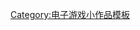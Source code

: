 {{asbox
| image     = Crystal_Clear_app_ksirtet.png
| pix       = 32
| subject   = [[益智游戏]]
| qualifier = 
| category  = 益智游戏小作品
| tempsort  =  
| name      = Template:Puzzle-videogame-stub
}}<noinclude>
[[Category:电子游戏小作品模板]]
</noinclude>